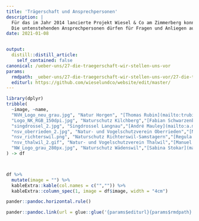 ```yaml
---
title: 'Trägerschaft und Ansprechpersonen'
description: |
  Für das im Jahr 2014 lancierte Projekt Wiesel & Co am Zimmerberg konnten sich acht Natuschutzvereine des Bezirks Horgen begeistern. Es sind dies sieben Sektionen des Bezirks Horgen des Dachverbandes BirdLife Zürich und der Verein Singdrossel von Langnau. Alle Vereine haben das Projekt die ganze Dauer über getragen. Der NVV Hirzel fusionierte 2021 mir Natur Horgen. 
  Die untenstehenden Ansprechpersonen dürfen für Fragen und Anliegen auch nach Projektende kontaktiert werden.
date: 2021-01-08


output:
  distill::distill_article:
    self_contained: false
canonical: /ueber-uns/27-die-traegerschaft-wir-stellen-uns-vor
params:
  rmdpath: _ueber-uns/27-die-traegerschaft-wir-stellen-uns-vor/27-die-traegerschaft-wir-stellen-uns-vor.Rmd
  editurl: https://github.com/wieselundco/website/edit/master/
---
```




```r

library(dplyr)
tribble(
  ~image, ~name,
  "NVH_Logo_neu_grau.jpg", "Natur Horgen", "[Thomas Rubin](mailto:trubin@sunrise.ch)"
  "Logo_NK_RGB_150dpi.jpg", "Naturschutz Kilchberg","[Fabian Schwarzenbach]mailto:fabian.schwarzenbach@bluemail.ch)"
  "singdrossel_2.jpg", "Singdrossel Langnau","[André Mauley](mailto:a.mauley@hispeed.ch)"
  "nsv_oberrieden_2.jpg", "Natur- und Vogelschutzverein Oberrieden","[Maurus Frei](mailto:maurus.frei@gruenliberale.ch)"
  "nsv_richterswil.png", "Naturschutz Richterswil-Samstagern","[Regula Büchler](mailto:buechler@naturschutz-r-s.ch)"
  "nsv_thalwil_2.gif", "Natur- und Vogelschutzverein Thalwil","[Manuel Brändli](mailto:braendli.manuel@gmx.ch)"
  "NW_Logo_grau_280px.jpg", "Naturschutz Wädenswil","[Sabina Stokar](mailto:ss@naturwaedi.ch)"
) -> df



df %>%
  mutate(image = "") %>%
  kableExtra::kable(col.names = c("","")) %>%
  kableExtra::column_spec(1, image = df$image, width = "4cm")


```

```r
pander::pandoc.horizontal.rule()

pander::pandoc.link(url = glue::glue('{params$editurl}{params$rmdpath}'),text = 'Artikel bearbeiten')
```

<!--http://wieselundco.ch/ueber-uns/27-die-traegerschaft-wir-stellen-uns-vor-->
